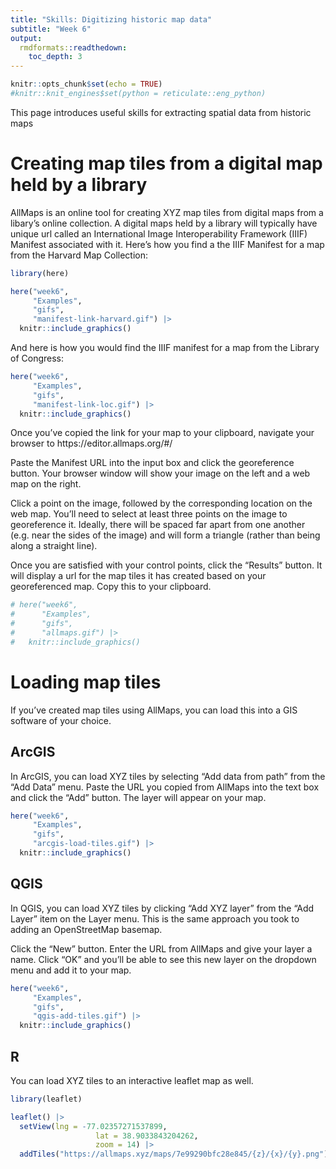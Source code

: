 ```yaml
---
title: "Skills: Digitizing historic map data"
subtitle: "Week 6"
output: 
  rmdformats::readthedown:
    toc_depth: 3
---
```


```r
knitr::opts_chunk$set(echo = TRUE)
#knitr::knit_engines$set(python = reticulate::eng_python) 
```

This page introduces useful skills for extracting spatial data from 
historic maps

# Creating map tiles from a digital map held by a library

AllMaps is an online tool for creating XYZ map tiles from digital 
maps from a libary's online collection. A digital maps held by a 
library will typically have unique url called an International
Image Interoperability Framework (IIIF) Manifest
associated with it. Here's how you find a the IIIF Manifest for a map
from the Harvard Map Collection:

```r
library(here)

here("week6",
     "Examples",
     "gifs",
     "manifest-link-harvard.gif") |>
  knitr::include_graphics()
```

And here is how you would find the IIIF manifest for a map from 
the Library of Congress:

```r
here("week6",
     "Examples",
     "gifs",
     "manifest-link-loc.gif") |>
  knitr::include_graphics()
```

Once you've copied the link for your map to your clipboard, 
navigate your browser to https://editor.allmaps.org/#/

Paste the Manifest URL into the input box and click the georeference
button. Your browser window will show your image on the left and a
web map on the right. 

Click a point on the image, followed by the corresponding location 
on the web map. You'll need to select at least three points on the
image to georeference it. Ideally, there will be spaced far apart
from one another (e.g. near the sides of the image) and will form 
a triangle (rather than being along a straight line).

Once you are satisfied with your control points, click the 
"Results" button. It will display a url for the map tiles it
has created based on your georeferenced map. Copy this to your
clipboard.

```r
# here("week6",
#      "Examples",
#      "gifs",
#      "allmaps.gif") |>
#   knitr::include_graphics()
```


# Loading map tiles

If you've created map tiles using AllMaps, you can load this
into a GIS software of your choice.

## ArcGIS

In ArcGIS, you can load XYZ tiles by selecting "Add data from path"
from the "Add Data" menu. Paste the URL you copied from AllMaps into
the text box and click the "Add" button. The layer will appear on your
map.

```r
here("week6",
     "Examples",
     "gifs",
     "arcgis-load-tiles.gif") |>
  knitr::include_graphics()
```

## QGIS

In QGIS, you can load XYZ tiles by clicking "Add XYZ layer" from the
"Add Layer" item on the Layer menu. This is the same approach 
you took to adding an OpenStreetMap basemap. 

Click the "New" button. Enter the URL from AllMaps and give your
layer a name. Click "OK" and you'll be able to see this new
layer on the dropdown menu and add it to your map.

```r
here("week6",
     "Examples",
     "gifs",
     "qgis-add-tiles.gif") |>
  knitr::include_graphics()
```

## R

You can load XYZ tiles to an interactive leaflet map as well.

```r
library(leaflet)

leaflet() |>
  setView(lng = -77.02357271537899,
                   lat = 38.9033843204262, 
                   zoom = 14) |>
  addTiles("https://allmaps.xyz/maps/7e99290bfc28e845/{z}/{x}/{y}.png")
```

